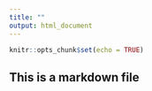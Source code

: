 ```yaml
---
title: ""
output: html_document
---
```


```r
knitr::opts_chunk$set(echo = TRUE)
```

## This is a markdown file

